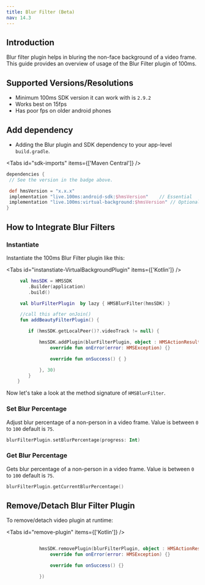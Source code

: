```yaml
---
title: Blur Filter (Beta)
nav: 14.3
---
```



## Introduction

Blur filter plugin helps in bluring the non-face background of a video frame.
This guide provides an overview of usage of the Blur Filter plugin of 100ms.


## Supported Versions/Resolutions

-   Minimum 100ms SDK version it can work with is `2.9.2`
-   Works best on 15fps
-   Has poor fps on older android phones


## Add dependency

-   Adding the Blur plugin and SDK dependency to your app-level `build.gradle`.

<AndroidSdkVersionShield />

<Tabs id="sdk-imports" items={['Maven Central']} />

<Tab id='sdk-imports-0'>

```json{5-8}:build.gradle section=AddSDKDependencies sectionIndex=1
dependencies {
 // See the version in the badge above.

 def hmsVersion = "x.x.x"
 implementation "live.100ms:android-sdk:$hmsVersion"    // Essential
 implementation "live.100ms:virtual-background:$hmsVersion" // Optional
}
```

</Tab>


## How to Integrate Blur Filters

### Instantiate 

Instantiate the 100ms Blur Filter plugin like this:

<Tabs id="instanstiate-VirtualBackgroundPlugin" items={['Kotlin']} />

<Tab id='instanstiate-VirtualBackgroundPlugin-0'>

```kotlin
     val hmsSDK = HMSSDK
        .Builder(application)
        .build()

     val blurFilterPlugin  by lazy { HMSBlurFilter(hmsSDK) }

     //call this after onJoin()
     fun addBeautyFilterPlugin() {

        if (hmsSDK.getLocalPeer()?.videoTrack != null) {

            hmsSDK.addPlugin(blurFilterPlugin, object : HMSActionResultListener {
                override fun onError(error: HMSException) {}

                override fun onSuccess() { }

            }, 30)
        }
    }
```

</Tab>


Now let's take a look at the method signature of `HMSBlurFilter`.


### Set Blur Percentage

Adjust blur percentage of a non-person in a video frame. Value is between `0` to `100` default is `75`.

```kotlin
blurFilterPlugin.setBlurPercentage(progress: Int)
```

### Get Blur Percentage

Gets blur percentage of a non-person in a video frame. Value is between `0` to `100` default is `75`.

```kotlin
blurFilterPlugin.getCurrentBlurPercentage()
```

## Remove/Detach Blur Filter Plugin

To remove/detach video plugin at runtime:

<Tabs id="remove-plugin" items={['Kotlin']} />

<Tab id='remove-plugin-0'>

```kotlin

            hmsSDK.removePlugin(blurFilterPlugin, object : HMSActionResultListener {
                override fun onError(error: HMSException) {}

                override fun onSuccess() {}

            })


```

</Tab>


